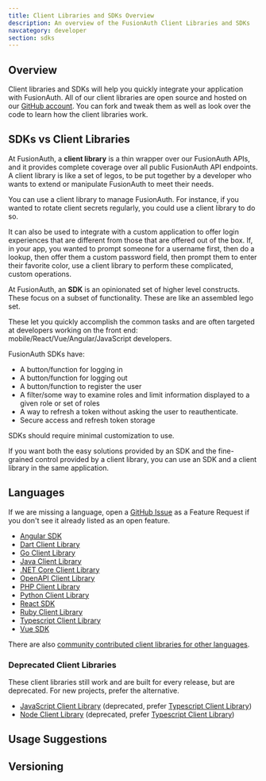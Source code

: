 ```yaml
---
title: Client Libraries and SDKs Overview
description: An overview of the FusionAuth Client Libraries and SDKs
navcategory: developer
section: sdks
---
```


## Overview

Client libraries and SDKs will help you quickly integrate your application with FusionAuth. All of our client libraries are open source and hosted on our [GitHub account](https://github.com/FusionAuth). You can fork and tweak them as well as look over the code to learn how the client libraries work.

## SDKs vs Client Libraries

At FusionAuth, a **client library** is a thin wrapper over our FusionAuth APIs, and it provides complete coverage over all public FusionAuth API endpoints. A client library is like a set of legos, to be put together by a developer who wants to extend or manipulate FusionAuth to meet their needs.

You can use a client library to manage FusionAuth. For instance, if you wanted to rotate client secrets regularly, you could use a client library to do so.

It can also be used to integrate with a custom application to offer login experiences that are different from those that are offered out of the box. If, in your app, you wanted to prompt someone for a username first, then do a lookup, then offer them a custom password field, then prompt them to enter their favorite color, use a client library to perform these complicated, custom operations.

At FusionAuth, an **SDK** is an opinionated set of higher level constructs. These focus on a subset of functionality. These are like an assembled lego set.

These let you quickly accomplish the common tasks and are often targeted at developers working on the front end: mobile/React/Vue/Angular/JavaScript developers. 

FusionAuth SDKs have:

* A button/function for logging in
* A button/function for logging out
* A button/function to register the user
* A filter/some way to examine roles and limit information displayed to a given role or set of roles
* A way to refresh a token without asking the user to reauthenticate.
* Secure access and refresh token storage

SDKs should require minimal customization to use.

If you want both the easy solutions provided by an SDK and the fine-grained control provided by a client library, you can use an SDK and a client library in the same application.

## Languages

If we are missing a language, open a [GitHub Issue](https://github.com/FusionAuth/fusionauth-issues/issues) as a Feature Request if you don't see it already listed as an open feature.

* [Angular SDK](/docs/sdks/angular-sdk) 
* [Dart Client Library](/docs/sdks/dart)
* [Go Client Library](/docs/sdks/go)
* [Java Client Library](/docs/sdks/java)
* [.NET Core Client Library](/docs/sdks/netcore)
* [OpenAPI Client Library](/docs/sdks/openapi)
* [PHP Client Library](/docs/sdks/php)
* [Python Client Library](/docs/sdks/python)
* [React SDK](/docs/sdks/react-sdk) 
* [Ruby Client Library](/docs/sdks/ruby)
* [Typescript Client Library](/docs/sdks/typescript)
* [Vue SDK](/docs/sdks/vue-sdk) 

There are also [community contributed client libraries for other languages](https://github.com/FusionAuth/fusionauth-contrib/blob/master/client-libraries.md).

### Deprecated Client Libraries

These client libraries still work and are built for every release, but are deprecated. For new projects, prefer the alternative.

* [JavaScript Client Library](/docs/sdks/javascript) (deprecated, prefer [Typescript Client Library](/docs/sdks/typescript))
* [Node Client Library](/docs/sdks/node) (deprecated, prefer [Typescript Client Library](/docs/sdks/typescript))

## Usage Suggestions

<HowToUseClientLibraries />

## Versioning

<Versioning/>

